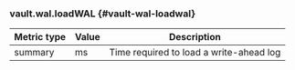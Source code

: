### vault.wal.loadWAL {#vault-wal-loadwal}

Metric type | Value | Description
----------- | ----- | -----------
summary     | ms    | Time required to load a write-ahead log
